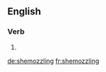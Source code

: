
==English==

===Verb===
{{head|en|present participle}}

# {{present participle of|shemozzle|lang=en|nocat=1}}

[[de:shemozzling]]
[[fr:shemozzling]]